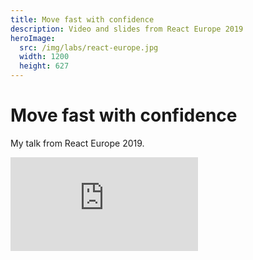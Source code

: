 ```yaml
---
title: Move fast with confidence
description: Video and slides from React Europe 2019
heroImage:
  src: /img/labs/react-europe.jpg
  width: 1200
  height: 627
---
```



<SiteWrapper><Container><Prose>

# Move fast with confidence

My talk from React Europe 2019.

<iframe
	class="aspect-video w-full lg:bustout-sm"
	loading="lazy"
	src="https://www.youtube-nocookie.com/embed/ikn_dBSski8"
	title="YouTube video player"
	frameborder="0"
	allow="accelerometer; autoplay; clipboard-write; encrypted-media; gyroscope; picture-in-picture"
	allowfullscreen
/>

You can grab all of the slides and speaker notes from Google Slides:

<iframe
	class="mb-8 aspect-video w-full lg:bustout-sm"
	loading="lazy"
	src="https://docs.google.com/presentation/d/e/2PACX-1vRyEfjlJ7_Sk50DnQrGZAiHJK5x3vGg8GGCDLszJtYEOuLz_r2CVLecP67-Au-fEGK4BvORBFhLwEGX/embed?start=false&loop=false&delayms=3000"
	frameborder="0"
	allowfullscreen
/>

<Aside type="tip" title="Looking for speakers?">

I would love to speak at your conference or present to your team. For inquiries, please reach out via email [paularms@gmail.com](mailto:paularms@gmail.com).

</Aside>

</Prose></Container></SiteWrapper>
